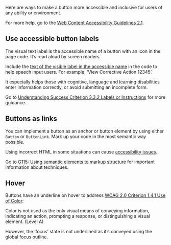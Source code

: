 Here are ways to make a button more accessible and inclusive for users of any ability or environment.

For more help, go to the [Web Content Accessibility Guidelines 2.1](https://www.w3.org/TR/WCAG21/).

## Use accessible button labels

The visual text label is the accessible name of a button with an icon in the page code. It’s read aloud by screen readers.

Include the [text of the visible label in the accessible name](https://www.w3.org/WAI/WCAG21/Techniques/general/G208.html) in the code to help speech input users. For example, ‘View Corrective Action 12345’.

It especially helps those with cognitive, language and learning disabilities enter information correctly, or avoid submitting an incomplete form.

Go to [Understanding Success Criterion 3.3.2 Labels or Instructions](https://www.w3.org/WAI/WCAG21/Understanding/labels-or-instructions) for more guidance.

## Buttons as links

You can implement a button as an anchor or button element by using either `Button` or `ButtonLink`. Mark up your code in the most semantic way possible.

Using incorrect HTML in some situations can cause [accessibility issues](https://www.w3.org/TR/UNDERSTANDING-WCAG20/content-structure-separation-programmatic.html).

Go to [G115: Using semantic elements to markup structure](https://www.w3.org/TR/2016/NOTE-WCAG20-TECHS-20161007/G115.html) for important information about techniques.

## Hover

Buttons have an underline on hover to address [WCAG 2.0 Criterion 1.4.1 Use of Color](https://www.w3.org/TR/UNDERSTANDING-WCAG20/visual-audio-contrast-without-color.html):

Color is not used as the only visual means of conveying information, indicating an action, prompting a response, or distinguishing a visual element. (Level A)

However, the ‘focus’ state is not underlined as it’s conveyed using the global focus outline.

